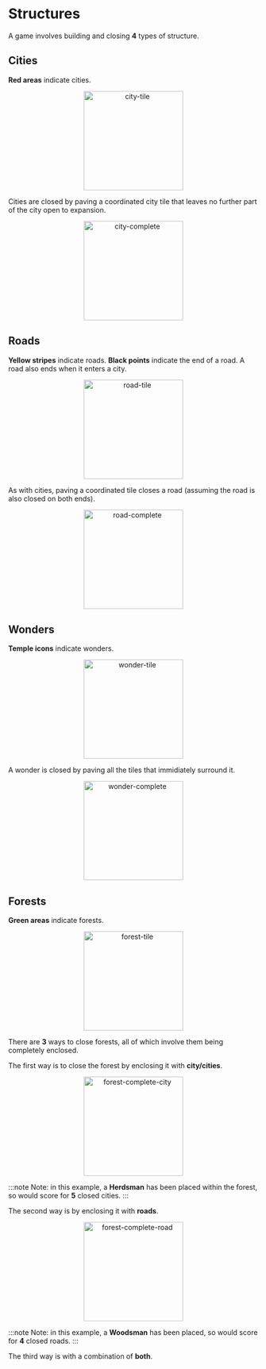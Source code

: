 # Structures

A game involves building and closing **4** types of structure.

## Cities

**Red areas** indicate cities.

<div align="center">
    <img width="200" src="city-tile.png" alt="city-tile" />
</div>

Cities are closed by paving a coordinated city tile that leaves no further part of the city open to expansion.

<div align="center">
    <img width="200" src="city-complete.png" alt="city-complete" />
</div>

## Roads

**Yellow stripes** indicate roads. **Black points** indicate the end of a road. A road also ends when it enters a city.

<div align="center">
    <img width="200" src="road-tile.png" alt="road-tile" />
</div>

As with cities, paving a coordinated tile closes a road (assuming the road is also closed on both ends).

<div align="center">
    <img width="200" src="road-complete.png" alt="road-complete" />
</div>

## Wonders

**Temple icons** indicate wonders.

<div align="center">
    <img width="200" src="wonder-tile.png" alt="wonder-tile" />
</div>

A wonder is closed by paving all the tiles that immidiately surround it.

<div align="center">
    <img width="200" src="wonder-complete.png" alt="wonder-complete" />
</div>

## Forests

**Green areas** indicate forests.

<div align="center">
    <img width="200" src="forest-tile.png" alt="forest-tile" />
</div>

There are **3** ways to close forests, all of which involve them being completely enclosed.

The first way is to close the forest by enclosing it with **city/cities**.

<div align="center">
    <img width="200" src="forest-complete-city.png" alt="forest-complete-city" />
</div>

:::note
Note: in this example, a **Herdsman** has been placed within the forest, so would score for **5** closed cities.
:::

The second way is by enclosing it with **roads**.

<div align="center">
    <img width="200" src="forest-complete-road.png" alt="forest-complete-road" />
</div>

:::note
Note: in this example, a **Woodsman** has been placed, so would score for **4** closed roads.
:::

The third way is with a combination of **both**.



